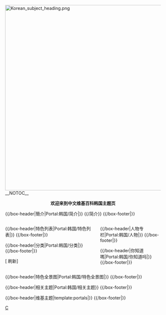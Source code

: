 <!-- 這個主題使用這個語法建立： subst:box portal skeleton| topic={{{topic}}}|  -->
{{快捷方式|P:ROK}}
[[File:Korean_subject_heading.png|600px]]
__NOTOC__
<div align="center">
<p style="margin: 0 0 0 3%; font-size: 200%; line-height: 1.5;">
'''欢迎来到中文维基百科韩国主题页'''
{{browsebar}}
</div>

{{/box-header|簡介|Portal:韩国/简介|}}
{{/简介}}
{{/box-footer|}}

<div style="float:left; width:60%;"> <!-- This width add to the the margin below to equal 100%-->
{{Random portal component|header=精選條目|subpage=精選條目|max=3|seed=35|footer=更多精選條目...|rootpage=Portal:韓國}}
{{Random portal component|header=精選圖片|subpage=精選圖片|max=1|seed=35|footer=更多精選圖片...|rootpage=Portal:韓國}}

{{/box-header|特色列表|Portal:韩国/特色列表|}}
{{Portal:韩国/特色列表}}
{{/box-footer|}}

{{/box-header|分类|Portal:韩国/分类|}}
{{Portal:韩国/分类}}
{{/box-footer|}}

[{{fullurl:Portal:韩国|action=purge}} 刷新]

</div>

<div style="float:right; width:39%"> <!-- This margin should be right of the above -->
{{/box-header|人物专栏|Portal:韩国/人物|}}
{{Portal:韩国/人物‎}}
{{/box-footer|}}

{{/box-header|你知道嗎|Portal:韩国/你知道吗|}}
{{Portal:韩国/你知道吗}}
{{/box-footer|}}


</div>

<div style="float:right; width:100%">
{{/box-header|特色全景图|Portal:韩国/特色全景图|}}
{{Portal:韩国/特色全景图}}
{{/box-footer|}}

{{/box-header|相关主题|Portal:韩国/相关主题}}
{{Portal:韩国/相关主题}}
{{/box-footer|}}

{{/box-header|维基主题|template:portals|}}
{{portals}}
{{/box-footer|}}

[[Category:国家主题首页|C]]